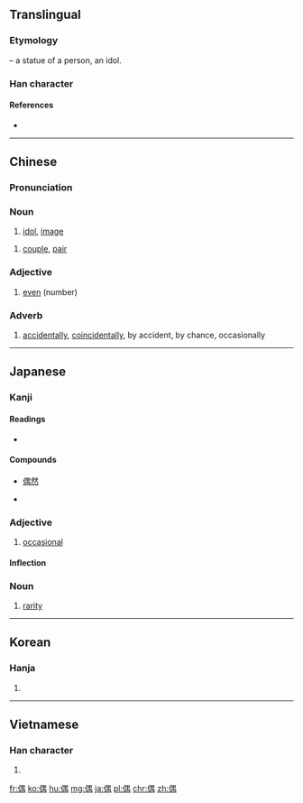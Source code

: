 ==Translingual==
===Etymology===
{{Han compound|人|alt1=亻|t1=person|禺|ls=psc|c1=s|c2=p}} – a statue of a person, an idol.

===Han character===
{{Han char|rn=9|rad=人|as=09|sn=11|four=2622<sub>7</sub>|canj=人田中月 (OWLB)|ids=⿰[[亻]][[禺]]}}

====References====
* {{Han ref|kx=0112.010|dkj=00899|dj=0238.090|hdz=10190.030|uh=5076|ud=20598|bh=B0B8|bd=45240}}

----

==Chinese==
{{zh-hanzi-box|[[偶]]}}

===Pronunciation===
{{zh-pron
|m=ǒu
|ma=y
|c=ngau5
|mn=ngó͘
|mc=y
|oc=y
|cat=n,a,adv
}}

===Noun===
{{zh-noun}}

# [[idol]], [[image]]
#: {{zh-usex|偶像|idol|inline=y|link=y}}
#: {{zh-usex|穿 8 號 球衣 的 那 個 運動員 是 我 的 偶像！|The athlete wearing no. 8 is my idol!|link=y}}

# [[couple]], [[pair]]

===Adjective===
{{zh-adj}}

# [[even]] (number)
#: {{zh-usex|偶數|even number|inline=y|link=y}}

===Adverb===
{{zh-adv}}

# [[accidentally]], [[coincidentally]], by accident, by chance, occasionally
#: {{zh-usex|偶爾|occasionally|inline=y|link=y}}

----

==Japanese==

===Kanji===
{{ja-kanji|grade=c|rs=人09}}

====Readings====
* {{ja-readings|on=[[ぐう]] (gū), [[ごう]] (gō)|kun=[[たぐい]] (tagui), [[たまたま]] (tamatama)}}

====Compounds====
{{top3}}
* [[偶然]]
{{mid3}}
* {{ja-r|配偶者|gloss=[[spouse]]|はいぐうしゃ}}
{{mid3}}
{{bottom}}

===Adjective===
{{ja-adj|infl=な|たま}}

# [[occasional]]

====Inflection====
{{ja-na|たま}}

===Noun===
{{ja-noun|たま}} 

# [[rarity]]
----

==Korean==

===Hanja===
{{ko-hanja|hangeul=우|rv=u|mr=u}}

# {{defn|lang=ko|sort=人09}}

----

==Vietnamese==

===Han character===
{{vi-hantu|[[ngẫu]], [[ngẩu]], [[ngậu]]|rs=人09}}

# {{defn|lang=vi|sort=人09}}

[[fr:偶]]
[[ko:偶]]
[[hu:偶]]
[[mg:偶]]
[[ja:偶]]
[[pl:偶]]
[[chr:偶]]
[[zh:偶]]